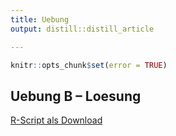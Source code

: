 ```yaml
---
title: Uebung
output: distill::distill_article

---
```


```r
knitr::opts_chunk$set(error = TRUE)
```
## Uebung B -- Loesung

[R-Script als Download](22_RaumAn2/RFiles/Uebung_B.R)

```
```

